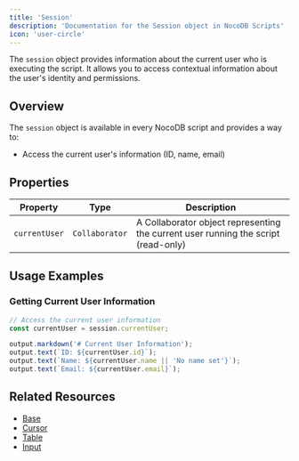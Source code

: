 ```yaml
---
title: 'Session'
description: 'Documentation for the Session object in NocoDB Scripts'
icon: 'user-circle'
---
```


The `session` object provides information about the current user who is executing the script. It allows you to access contextual information about the user's identity and permissions.

## Overview

The `session` object is available in every NocoDB script and provides a way to:

- Access the current user's information (ID, name, email)

## Properties

| Property      | Type           | Description                                                                        |
|---------------|----------------|------------------------------------------------------------------------------------|
| `currentUser` | `Collaborator` | A Collaborator object representing the current user running the script (read-only) |

## Usage Examples

### Getting Current User Information

```javascript
// Access the current user information
const currentUser = session.currentUser;

output.markdown('# Current User Information');
output.text(`ID: ${currentUser.id}`);
output.text(`Name: ${currentUser.name || 'No name set'}`);
output.text(`Email: ${currentUser.email}`);
```

## Related Resources

- [Base](/docs/scripts/api-reference/base)
- [Cursor](/docs/scripts/api-reference/cursor)
- [Table](/docs/scripts/api-reference/table)
- [Input](/docs/scripts/api-reference/input)